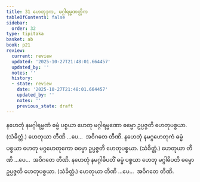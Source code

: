 ```yaml
---
title: 31 ဟေတုဒုက, မဂ္ဂါရမ္မဏတ္တိက
tableOfContents: false
sidebar:
  order: 32
type: tipitaka
basket: ab
book: p21
review:
  current: review
  updated: '2025-10-27T21:48:01.664457'
  updated_by: ''
  notes: ''
  history:
  - state: review
    date: '2025-10-27T21:48:01.664457'
    updated_by: ''
    notes: ''
    previous_state: draft
---
```



<ReviewStatus review={frontmatter.review} showDetails={true} />

<HypothesisAnnotation frontmatter={frontmatter} />

<DynamicBreadcrumb />

<Division number="78" book="p21" e="ch" v="40" p="364">

<Paragraph number="189" book="p21">
နဟေတုံ နမဂ္ဂါရမ္မဏံ ဓမ္မံ ပစ္စယာ ဟေတု မဂ္ဂါရမ္မဏော ဓမ္မော ဥပ္ပဇ္ဇတိ ဟေတုပစ္စယာ. (သံခိတ္တံ.) ဟေတုယာ တီဏိ …ပေ…  အဝိဂတေ တီဏိ.
</Paragraph>

<Paragraph number="190" book="p21">
နဟေတုံ နမဂ္ဂဟေတုကံ ဓမ္မံ ပစ္စယာ ဟေတု မဂ္ဂဟေတုကော ဓမ္မော ဥပ္ပဇ္ဇတိ ဟေတုပစ္စယာ. (သံခိတ္တံ.) ဟေတုယာ တီဏိ …ပေ…  အဝိဂတေ တီဏိ.
</Paragraph>

<Paragraph number="191" book="p21">
နဟေတုံ နမဂ္ဂါဓိပတိံ ဓမ္မံ ပစ္စယာ ဟေတု မဂ္ဂါဓိပတိ ဓမ္မော ဥပ္ပဇ္ဇတိ ဟေတုပစ္စယာ. (သံခိတ္တံ.) ဟေတုယာ တီဏိ …ပေ…  အဝိဂတေ တီဏိ.
</Paragraph>
</Division>